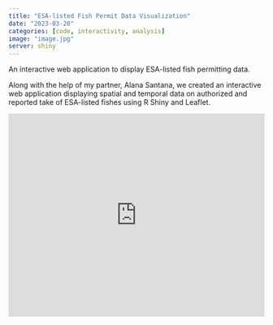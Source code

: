 ```yaml
---
title: "ESA-listed Fish Permit Data Visualization"
date: "2023-03-20"
categories: [code, interactivity, analysis]
image: "image.jpg"
server: shiny
---
```


An interactive web application to display ESA-listed fish permitting data.

Along with the help of my partner, Alana Santana, we created an interactive web application displaying spatial and temporal data on authorized and reported take of ESA-listed fishes using R Shiny and Leaflet.

<iframe height="400" width="100%" frameborder="no" src="https://rory-spurr.shinyapps.io/ESAPermitsDataViz/"> </iframe>

